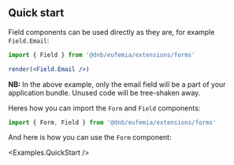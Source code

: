 
## Quick start

Field components can be used directly as they are, for example `Field.Email`:

```jsx
import { Field } from '@dnb/eufemia/extensions/forms'

render(<Field.Email />)
```

**NB:** In the above example, only the email field will be a part of your application bundle. Unused code will be tree-shaken away.

Heres how you can import the `Form` and `Field` components:

```jsx
import { Form, Field } from '@dnb/eufemia/extensions/forms'
```

And here is how you can use the `Form` component:

<Examples.QuickStart />
